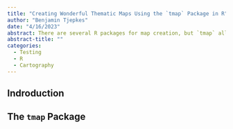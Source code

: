 ```yaml
---
title: "Creating Wonderful Thematic Maps Using the `tmap` Package in R"
author: "Benjamin Tjepkes"
date: "4/16/2023"
abstract: There are several R packages for map creation, but `tmap` allows you to easily develop a thematic map in minutes.
abstract-title: ""
categories:
  - Testing
  - R
  - Cartography
---
```


## Indroduction

## The `tmap` Package